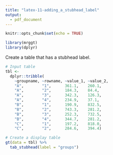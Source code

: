 ```yaml
---
title: "latex-11-adding_a_stubhead_label"
output: 
  - pdf_document
---
```


```r
knitr::opts_chunk$set(echo = TRUE)

library(mrggt)
library(dplyr)
```

Create a table that has a stubhead label.

```r
# Input table
tbl <-
  dplyr::tribble(
    ~groupname, ~rowname, ~value_1, ~value_2,
    "A",        "1",      361.1,    260.1,
    "A",        "2",      184.3,    84.4,
    "A",        "3",      342.3,    126.3,
    "A",        "4",      234.9,    37.1,
    "B",        "1",      190.9,    832.5,
    "B",        "2",      743.3,    281.2,
    "B",        "3",      252.3,    732.5,
    "B",        "4",      344.7,    281.2,
    "C",        "1",      197.2,    818.0,
    "C",        "2",      284.6,    394.4)
```


```r
# Create a display table
gt(data = tbl) %>%
  tab_stubhead(label = "groups")
```
